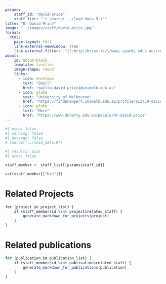 ```yaml
---
params:
    staff_id: "david-price"
    staff_list: "`r source('../load_data.R')`"
title: "Dr David Price"
image: "../images/staff/david-price.jpg"
format:
  html:
    page-layout: full
    link-external-newwindow: true
    link-external-filter: '^(?:http:|https:)\/\/www\.spark\.edu\.au\/custom'
about:
    id: about-block
    template: trestles
    image-shape: round
    links:
      - icon: envelope
        text: "Email"
        href: "mailto:david.price1@unimelb.edu.au"
      - icon: globe
        text: "University of Melbourne"
        href: "https://findanexpert.unimelb.edu.au/profile/813730-david-price"
      - icon: globe
        text: "More"
        href: "https://www.doherty.edu.au/people/dr-david-price"
---
```

   
```r
#| echo: false
#| warning: false
#| message: false
# source("../load_data.R")
```
::: {#about-block}

```r
#| results: asis
#| echo: false

staff_member <- staff_list[[params$staff_id]]

cat(staff_member[["bio"]])

```

:::

# Related Projects

```r
for (project in project_list) {
    if (staff_member$id %in% project$related_staff) {
        generate_markdown_for_projects(project)
    }
}
```

# Related publications

```r
for (publication in publication_list) {
    if (staff_member$id %in% publication$related_staff) {
        generate_markdown_for_publications(publication)
    }
}
```
